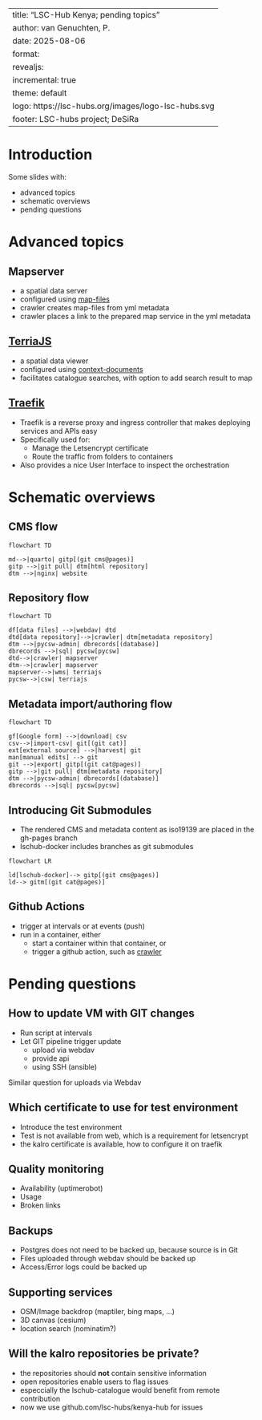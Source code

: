 

---
title: "LSC-Hub Kenya; pending topics"
author: van Genuchten, P. 
date: 2025-08-06
format:
  revealjs:
    incremental: true
    theme: default
    logo: https://lsc-hubs.org/images/logo-lsc-hubs.svg
    footer: LSC-hubs project; DeSiRa
---

# Introduction

Some slides with: 

- advanced topics
- schematic overviews
- pending questions

# Advanced topics

## Mapserver

- a spatial data server
- configured using [map-files](https://mapserver.org/mapfile/)
- crawler creates map-files from yml metadata
- crawler places a link to the prepared map service in the yml metadata

## [TerriaJS](https://terria.io)

- a spatial data viewer
- configured using [context-documents](https://docs.terria.io/guide/connecting-to-data/)
- facilitates catalogue searches, with option to add search result to map

## [Traefik](https://traefik.io/traefik)

- Traefik is a reverse proxy and ingress controller that makes deploying services and APIs easy
- Specifically used for:
    - Manage the Letsencrypt certificate
    - Route the traffic from folders to containers
- Also provides a nice User Interface to inspect the orchestration

# Schematic overviews

## CMS flow

```mermaid
flowchart TD

md-->|quarto| gitp[(git cms@pages)]
gitp -->|git pull| dtm[html repository]
dtm -->|nginx| website
```

## Repository flow

```mermaid
flowchart TD

df[data files] -->|webdav| dtd
dtd[data repository]-->|crawler| dtm[metadata repository]
dtm -->|pycsw-admin| dbrecords[(database)]
dbrecords -->|sql| pycsw[pycsw]
dtd-->|crawler| mapserver
dtm-->|crawler| mapserver
mapserver-->|wms| terriajs
pycsw-->|csw| terriajs
```


## Metadata import/authoring flow

```mermaid
flowchart TD

gf[Google form] -->|download| csv
csv-->|import-csv| git[(git cat)]
ext[external source] -->|harvest| git
man[manual edits] --> git
git -->|export| gitp[(git cat@pages)]
gitp -->|git pull| dtm[metadata repository]
dtm -->|pycsw-admin| dbrecords[(database)]
dbrecords -->|sql| pycsw[pycsw]
```

## Introducing Git Submodules

- The rendered CMS and metadata content as iso19139 are placed in the gh-pages branch
- lschub-docker includes branches as git submodules

```mermaid
flowchart LR

ld[lschub-docker]--> gitp[(git cms@pages)]
ld--> gitm[(git cat@pages)]
```

## Github Actions

- trigger at intervals or at events (push)
- run in a container, either
    - start a container within that container, or
    - trigger a github action, such as [crawler](https://github.com/pvgenuchten/crawler-action)

# Pending questions

## How to update VM with GIT changes

- Run script at intervals
- Let GIT pipeline trigger update
    - upload via webdav
    - provide api
    - using SSH (ansible)

Similar question for uploads via Webdav

## Which certificate to use for test environment

- Introduce the test environment
- Test is not available from web, which is a requirement for letsencrypt
- the kalro certificate is available, how to configure it on traefik

## Quality monitoring

- Availability (uptimerobot)
- Usage
- Broken links

## Backups

- Postgres does not need to be backed up, because source is in Git
- Files uploaded through webdav should be backed up
- Access/Error logs could be backed up

## Supporting services

- OSM/Image backdrop (maptiler, bing maps, ...)
- 3D canvas (cesium)
- location search (nominatim?)

## Will the kalro repositories be private?

- the repositories should **not** contain sensitive information
- open repositories enable users to flag issues
- especcially the lschub-catalogue would benefit from remote contribution
- now we use github.com/lsc-hubs/kenya-hub for issues